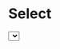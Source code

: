 

<Meta title="Core/Select" component={Select} />

# Select

<Props of={Select} />

<Preview>
  <Select
    label="Option"
    width="4"
    options={[
      { value: '', title: '' },
      { value: '1', title: 'One' },
      { value: '2', title: 'Two' },
      { value: '3', title: 'Three' },
    ]}
  />
</Preview>
